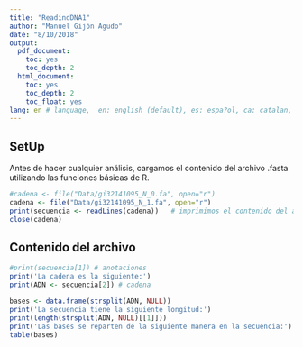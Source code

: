 ```yaml
---
title: "ReadindDNA1"
author: "Manuel Gijón Agudo"
date: "8/10/2018"
output:
  pdf_document:
    toc: yes
    toc_depth: 2
  html_document:
    toc: yes
    toc_depth: 2
    toc_float: yes
lang: en # language,  en: english (default), es: espa?ol, ca: catalan, ...---
---
```


## SetUp

Antes de hacer cualquier análisis, cargamos el contenido del archivo .fasta utilizando las funciones básicas de R.

```r
#cadena <- file("Data/gi32141095_N_0.fa", open="r")
cadena <- file("Data/gi32141095_N_1.fa", open="r")
print(secuencia <- readLines(cadena))   # imprimimos el contenido del archivo
close(cadena)
```

## Contenido del archivo

```r
#print(secuencia[1]) # anotaciones
print('La cadena es la siguiente:')
print(ADN <- secuencia[2]) # cadena
```


```r
bases <- data.frame(strsplit(ADN, NULL))
print('La secuencia tiene la siguiente longitud:')
print(length(strsplit(ADN, NULL)[[1]]))
print('Las bases se reparten de la siguiente manera en la secuencia:')
table(bases)
```